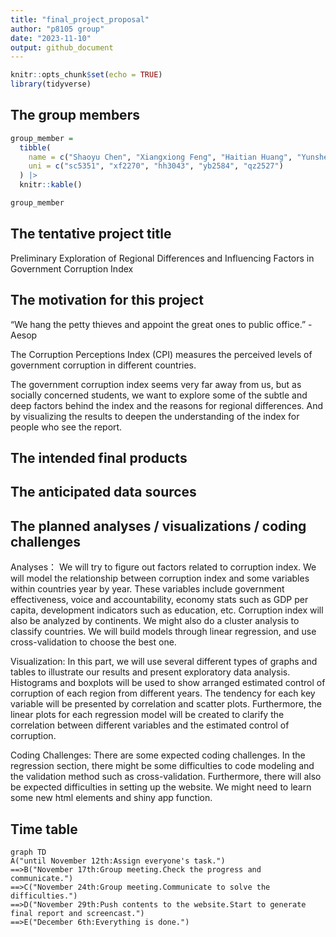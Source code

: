 ```yaml
---
title: "final_project_proposal"
author: "p8105 group"
date: "2023-11-10"
output: github_document
---
```


```r
knitr::opts_chunk$set(echo = TRUE)
library(tidyverse)
```

## The group members

```r
group_member =
  tibble(
    name = c("Shaoyu Chen", "Xiangxiong Feng", "Haitian Huang", "Yunshen Bai", "Kindle Zhang"),
    uni = c("sc5351", "xf2270", "hh3043", "yb2584", "qz2527")
  ) |>
  knitr::kable()

group_member
```

## The tentative project title

Preliminary Exploration of Regional Differences and Influencing Factors in Government Corruption Index

## The motivation for this project

“We hang the petty thieves and appoint the great ones to public office.” - Aesop

The Corruption Perceptions Index (CPI) measures the perceived levels of government corruption in different countries. 

The government corruption index seems very far away from us, but as socially concerned students, we want to explore some of the subtle and deep factors behind the index and the reasons for regional differences. And by visualizing the results to deepen the understanding of the index for people who see the report.

## The intended final products

## The anticipated data sources

## The planned analyses / visualizations / coding challenges

Analyses：
We will try to figure out factors related to corruption index. We will model the relationship between corruption index and some variables within countries year by year. 
These variables include government effectiveness, voice and accountability, economy stats such as GDP per capita, development indicators such as education, etc. Corruption index will also be analyzed by continents. 
We might also do a cluster analysis to classify countries. We will build models through linear regression, and use cross-validation to choose the best one.

Visualization:
In this part, we will use several different types of graphs and tables to illustrate our results and present exploratory data analysis. 
Histograms and boxplots will be used to show arranged estimated control of corruption of each region from different years. 
The tendency for each key variable will be presented by correlation and scatter plots. Furthermore, the linear plots for each regression model will be created to clarify the correlation between different variables and the estimated control of corruption.

Coding Challenges:
There are some expected coding challenges. In the regression section, there might be some difficulties to code modeling and the validation method such as cross-validation.
Furthermore, there will also be expected difficulties in setting up the website. We might need to learn some new html elements and shiny app function.

## Time table

```mermaid
graph TD
A("until November 12th:Assign everyone's task.")
==>B("November 17th:Group meeting.Check the progress and communicate.")
==>C("November 24th:Group meeting.Communicate to solve the difficulties.")
==>D("November 29th:Push contents to the website.Start to generate final report and screencast.")
==>E("December 6th:Everything is done.")
```